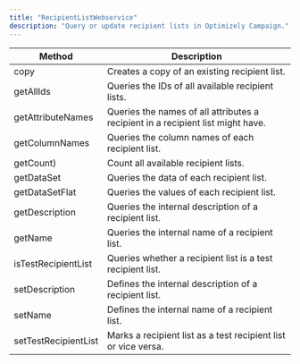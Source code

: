 ```yaml
---
title: "RecipientListWebservice"
description: "Query or update recipient lists in Optimizely Campaign."
---
```


| Method               | Description                                                                     |
| -------------------- | ------------------------------------------------------------------------------- |
| copy                 | Creates a copy of an existing recipient list.                                   |
| getAllIds            | Queries the IDs of all available recipient lists.                               |
| getAttributeNames    | Queries the names of all attributes a recipient in a recipient list might have. |
| getColumnNames       | Queries the column names of each recipient list.                                |
| getCount)            | Count all available recipient lists.                                            |
| getDataSet           | Queries the data of each recipient list.                                        |
| getDataSetFlat       | Queries the values of each recipient list.                                      |
| getDescription       | Queries the internal description of a recipient list.                           |
| getName              | Queries the internal name of a recipient list.                                  |
| isTestRecipientList  | Queries whether a recipient list is a test recipient list.                      |
| setDescription       | Defines the internal description of a recipient list.                           |
| setName              | Defines the internal name of a recipient list.                                  |
| setTestRecipientList | Marks a recipient list as a test recipient list or vice versa.                  |